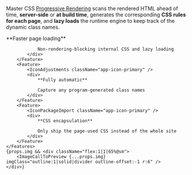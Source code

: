 
Master CSS [Progressive Rendering](/docs/rendering-modes/progressive-rendering) scans the rendered HTML ahead of time, **server-side** or **at build time**, generates the corresponding **CSS rules for each page**, and **lazy loads** the runtime engine to keep track of the dynamic class names.
<div className="flex flex:wrap@<sm gap:50 mt:50">
    <Features className="grid-cols:1 w:35%@sm">
        <Feature>
            <IconDevicesBolt className="app-icon-primary" />
            <div>
                **Faster page loading**
                
                Non-rendering-blocking internal CSS and lazy loading
            </div>
        </Feature>
        <Feature>
            <IconAdjustments className="app-icon-primary" />
            <div>
                **Fully automatic**
                
                Capture any program-generated class names
            </div>
        </Feature>
        <Feature>
            <IconPackageImport className="app-icon-primary" />
            <div>
                **CSS encapsulation**
                
                Only ship the page-used CSS instead of the whole site
            </div>
        </Feature>
    </Features>
    {props.img && <div className="flex:1|1|65%@sm">
        <ImageCallToPreview {...props.img} imgClass="outline:1|solid|divider outline-offset:-1 r:6" />
    </div>}
</div>